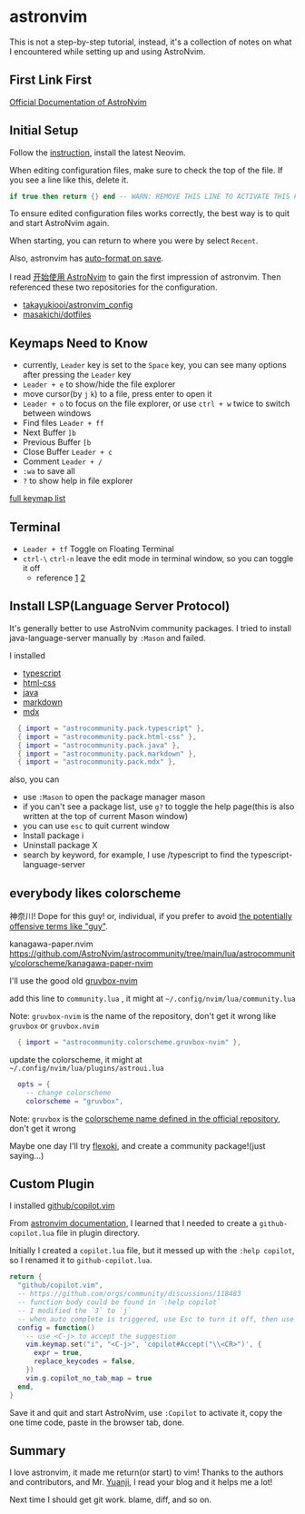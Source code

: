 # astronvim

This is not a step-by-step tutorial, instead, it's a collection of notes on what I encountered while setting up and using AstroNvim.

## First Link First

[Official Documentation of AstroNvim](https://docs.astronvim.com)

## Initial Setup

Follow the [instruction](https://github.com/neovim/neovim/blob/master/INSTALL.md), install the latest Neovim.

When editing configuration files, make sure to check the top of the file. If you see a line like this, delete it.

```lua
if true then return {} end -- WARN: REMOVE THIS LINE TO ACTIVATE THIS FILE
```

To ensure edited configuration files works correctly, the best way is to quit and start AstroNvim again.

When starting, you can return to where you were by select `Recent`.

Also, astronvim has [auto-format on save](https://docs.astronvim.com/recipes/advanced_lsp/).

I read [开始使用 AstroNvim](https://blog.yuanji.dev/posts/getting-started-with-astronvim/) to gain the first impression of astronvim. Then referenced these two repositories for the configuration.

- [takayukiooi/astronvim_config](https://github.com/takayukiooi/astronvim_config)
- [masakichi/dotfiles](https://github.com/masakichi/dotfiles/tree/main/home/dot_config/nvim)

## Keymaps Need to Know

- currently, `Leader` key is set to the `Space` key, you can see many options after pressing the `Leader` key
- `Leader + e` to show/hide the file explorer
- move cursor(by `j` `k`) to a file, press enter to open it
- `Leader + o` to focus on the file explorer, or use `ctrl + w` twice to switch between windows
- Find files `Leader + ff`
- Next Buffer `]b`
- Previous Buffer `[b`
- Close Buffer `Leader + c`
- Comment `Leader + /`
- `:wa` to save all
- `?` to show help in file explorer

[full keymap list](https://docs.astronvim.com/mappings)

## Terminal

- `Leader + tf` Toggle on Floating Terminal
- `ctrl-\` `ctrl-n` leave the edit mode in terminal window, so you can toggle it off
  - reference [1](https://github.com/voldikss/vim-floaterm/issues/371#issuecomment-1236128589) [2](https://www.reddit.com/r/neovim/comments/wk1vcc/comment/ijkob3z/?utm_source=share&utm_medium=web3x&utm_name=web3xcss&utm_term=1&utm_content=share_button)

## Install LSP(Language Server Protocol)

It's generally better to use AstroNvim community packages. I tried to install java-language-server manually by `:Mason` and failed.

I installed

- [typescript](https://docs.astronvim.com/recipes/advanced_lsp/#typescript-typescriptnvim)
- [html-css](https://github.com/AstroNvim/astrocommunity/tree/main/lua/astrocommunity/pack/html-css)
- [java](https://docs.astronvim.com/recipes/advanced_lsp/#java-nvim-jdtls)
- [markdown](https://github.com/AstroNvim/astrocommunity/tree/main/lua/astrocommunity/pack/markdown)
- [mdx](https://github.com/AstroNvim/astrocommunity/tree/main/lua/astrocommunity/pack/mdx)

```lua
  { import = "astrocommunity.pack.typescript" },
  { import = "astrocommunity.pack.html-css" },
  { import = "astrocommunity.pack.java" },
  { import = "astrocommunity.pack.markdown" },
  { import = "astrocommunity.pack.mdx" },
```

also, you can

- use `:Mason` to open the package manager mason
- if you can't see a package list, use `g?` to toggle the help page(this is also written at the top of current Mason window)
- you can use `esc` to quit current window
- Install package i
- Uninstall package X
- search by keyword, for example, I use /typescript to find the typescript-language-server

## everybody likes colorscheme

神奈川! Dope for this guy! or, individual, if you prefer to avoid [the potentially offensive terms like "guy"](https://github.com/mdx-js/mdx/issues/1599#issuecomment-1368502072).

kanagawa-paper.nvim
https://github.com/AstroNvim/astrocommunity/tree/main/lua/astrocommunity/colorscheme/kanagawa-paper-nvim

I'll use the good old [gruvbox-nvim](https://github.com/AstroNvim/astrocommunity/tree/main/lua/astrocommunity/colorscheme/gruvbox-nvim)

add this line to `community.lua` , it might at `~/.config/nvim/lua/community.lua`

Note: `gruvbox-nvim` is the name of the repository, don't get it wrong like `gruvbox` or `gruvbox.nvim`

```lua
  { import = "astrocommunity.colorscheme.gruvbox-nvim" },
```

update the colorscheme, it might at `~/.config/nvim/lua/plugins/astroui.lua`

```lua
  opts = {
    -- change colorscheme
    colorscheme = "gruvbox",
```

Note: `gruvbox` is the [colorscheme name defined in the official repository](https://github.com/ellisonleao/gruvbox.nvim?tab=readme-ov-file#basic-usage), don't get it wrong

Maybe one day I'll try [flexoki](https://github.com/kepano/flexoki-neovim), and create a community package!(just saying...)

## Custom Plugin

I installed [github/copilot.vim](https://github.com/github/copilot.vim)

From [astronvim documentation](https://docs.astronvim.com/configuration/customizing_plugins/#defining-plugins), I learned that I needed to create a `github-copilot.lua` file in plugin directory.

Initially I created a `copilot.lua` file, but it messed up with the `:help copilot`, so I renamed it to `github-copilot.lua`.

```lua
return {
  "github/copilot.vim",
  -- https://github.com/orgs/community/discussions/118483
  -- function body could be found in `:help copilot`
  -- I modified the `J` to `j`
  -- when auto complete is triggered, use Esc to turn it off, then use <C-j> to accept the suggestion
  config = function()
    -- use <C-j> to accept the suggestion
    vim.keymap.set("i", "<C-j>", 'copilot#Accept("\\<CR>")', {
      expr = true,
      replace_keycodes = false,
    })
    vim.g.copilot_no_tab_map = true
  end,
}
```

Save it and quit and start AstroNvim, use `:Copilot` to activate it, copy the one time code, paste in the browser tab, done.

## Summary

I love astronvim, it made me return(or start) to vim! Thanks to the authors and contributors, and Mr. [Yuanji](https://blog.yuanji.dev/posts/getting-started-with-astronvim/), I read your blog and it helps me a lot!

Next time I should get git work. blame, diff, and so on.
